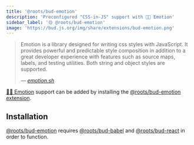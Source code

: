 ```yaml
---
title: '@roots/bud-emotion'
description: 'Preconfigured "CSS-in-JS" support with 👩‍🎤 Emotion'
sidebar_label: '🟡 @roots/bud-emotion'
image: 'https://bud.js.org/img/share/extensions/bud-emotion.png'
---
```





<blockquote>
  <p>
    Emotion is a library designed for writing css styles with JavaScript.
    It provides powerful and predictable style composition in addition to a
    great developer experience with features such as source maps, labels,
    and testing utilities. Both string and object styles are supported.
  </p>
  <cite>
    &mdash; <a href="https://emotion.sh">emotion.sh</a>
  </cite>
</blockquote>

[👩‍🎤 Emotion](https://emotion.sh) support can be added by installing the [@roots/bud-emotion extension](/extensions/bud-emotion).

## Installation

[@roots/bud-emotion](/extensions/bud-emotion) requires [@roots/bud-babel](/extensions/bud-babel) and [@roots/bud-react](/extensions/bud-react) in order to function.

<Install packages="@roots/bud-emotion @roots/bud-react @roots/bud-babel" />

